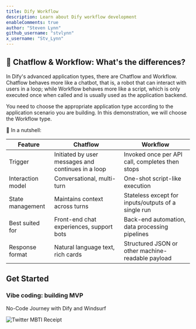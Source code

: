```yaml
---
title: Dify Workflow
description: Learn about Dify workflow development
enableComments: true
author: "Steven Lynn"
github_username: "stvlynn"
x_username: "Stv_Lynn"
---
```



## 🤔 Chatflow & Workflow: What's the differences?

In Dify's advanced application types, there are Chatflow and Workflow. Chatflow behaves more like a chatbot, that is, a robot that can interact with users in a loop; while Workflow behaves more like a script, which is only executed once when called and is usually used as the application backend.

You need to choose the appropriate application type according to the application scenario you are building. In this demonstration, we will choose the Workflow type.

🌰 In a nutshell:

| Feature | Chatflow | Workflow |
|---------|----------|----------|
| Trigger | Initiated by user messages and continues in a loop | Invoked once per API call, completes then stops |
| Interaction model | Conversational, multi-turn | One-shot script-like execution |
| State management | Maintains context across turns | Stateless except for inputs/outputs of a single run |
| Best suited for | Front-end chat experiences, support bots | Back-end automation, data processing pipelines |
| Response format | Natural language text, rich cards | Structured JSON or other machine-readable payload |


## Get Started

### Vibe coding: building MVP

<Cards>
   <Card 
    href="./playground/twitter-mbti-receipt" 
    title="Building MVP: Frontend & Backend"
  >
  <p>No-Code Journey with Dify and Windsurf</p>
    <img src="https://s2.loli.net/2025/05/12/bDNACQq2Stp4L76.png" alt="Twitter MBTI Receipt" />
    </Card>
</Cards>